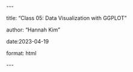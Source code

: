 \-\--

title: "Class 05: Data Visualization with GGPLOT"

author: "Hannah Kim"

date:2023-04-19

format: html

\-\--
